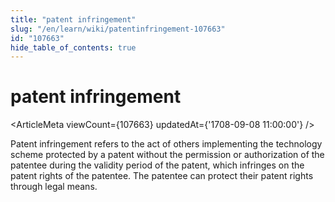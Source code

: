 ```yaml
---
title: "patent infringement"
slug: "/en/learn/wiki/patentinfringement-107663"
id: "107663"
hide_table_of_contents: true
---
```



# patent infringement

<ArticleMeta viewCount={107663} updatedAt={'1708-09-08 11:00:00'} />

Patent infringement refers to the act of others implementing the technology scheme protected by a patent without the permission or authorization of the patentee during the validity period of the patent, which infringes on the patent rights of the patentee. The patentee can protect their patent rights through legal means.
